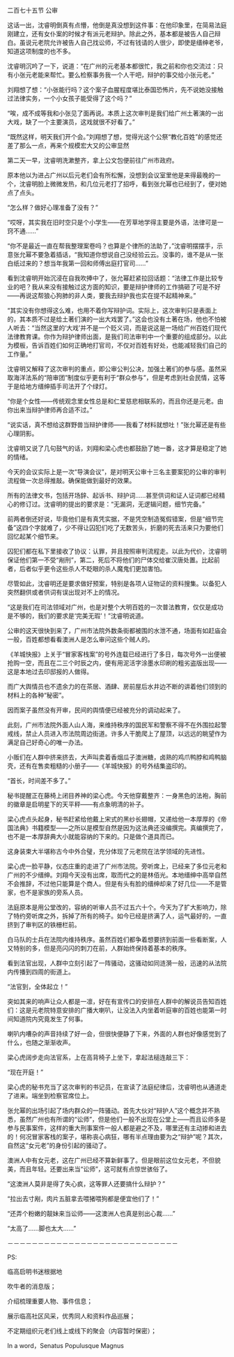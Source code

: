 

二百七十五节 公审

这话一出，沈睿明倒真有点懵，他倒是真没想到这件事：在他印象里，在简易法庭刚建立，还有女仆案的时候才有派元老辩护。除此之外，基本都是被告人自己辩白。虽说元老院允许被告人自己找讼师，不过有钱请的人很少，即使是缙绅老爷，知道这项制度的也不多。

沈睿明沉吟了一下，说道：“在广州的元老基本都很忙，我之前和你也交流过：只有小张元老能来帮忙。要么检察事务我一个人干吧，辩护的事交给小张元老。”

刘翔想了想：“小张能行吗？这个案子血腥程度堪比泰国恐怖片，先不说她没接触过法律实务，一个小女孩子能受得了这个吗？”

“唉，成不成等我和小张见了面再说。本质上这次审判是我们给广州土著演的一出大戏，缺了一个主要演员，这戏就很不好看了。”

“既然这样，明天我们开个会。”刘翔想了想，觉得光这个公祭“教化百姓”的感觉还差了那么一点，再来个规模宏大又的公审显然

第二天一早，沈睿明洗漱整齐，拿上公文包便前往广州市政府。

原本他以为进占广州以后元老们会有所松懈，没想到会议室里他是来得最晚的一个，沈睿明脸上微微发热，和几位元老打了招呼，看到张允幂也已经到了，便对她点了点头。

“怎么样？做好心理准备了没有？”

“哎呀，其实我在旧时空只是个小学生――在芳草地学得主要是外语，法律可是一窍不通……”

“你不是最近一直在帮我整理案卷吗？也算是个律所的法助了，”沈睿明摆摆手，示意张允幂不要急着插话，“我知道你想说自己没经验云云。没事的，谁不是从一张白纸过来的？想当年我第一回和师傅出庭打官司……”

看到沈睿明开始沉浸在自我吹捧中了，张允幂赶紧拉回话题：“法律工作是比较专业的吧？我从来没有接触过这方面的知识，要是辩护律师的工作搞砸了可是不好――再说这帮狼心狗肺的非人类，要我去辩护我也实在提不起精神来。”

“其实没有你想得这么难，也用不着你写辩护词。实际上，这次审判只是表面上的，其本质不过是给土著们演的一出大戏罢了。”这会也没有土著在场，他也不怕被人听去：“当然这里的‘大戏’并不是一个贬义词，而是说这是一场给广州百姓们现代法律教育课。你作为辩护律师出面，是我们司法审判中一个重要的组成部分。以此为模板，告诉百姓们如何正确地打官司，不仅对百姓有好处，也能减轻我们自己的工作量。”

沈睿明又解释了这次审判的重点，即公审公判公决，加强土著们的参与感。虽然采取海洋法系的“陪审团”制度似乎更有利于“群众参与”，但是考虑到社会民情，这等于是给地方缙绅插手司法开了个绿灯。

“你是个女性――传统观念里女性总是和仁爱慈悲相联系的，而且你还是元老。由你出来当辩护律师再合适不过。”

“说实话，真不想给这群野兽当辩护律师――我看了材料就想吐！”张允幂还是有些心理阴影。

沈睿明又说了几句鼓气的话，刘翔和梁心虎也都鼓励了她一番，这才算是稳定了她的情绪。

今天的会议实际上是一次“导演会议”，是对明天公审十三名主要案犯的公审的审判流程做一次总得推敲。确保能做到最好的效果。

所有的法律文书，包括开场辞、起诉书、辩护词……甚至供词和证人证词都已经精心的修订过。沈睿明的提出的要求是：“无漏洞，无逻辑问题，细节完备。”

前两者倒还好说，毕竟他们是有真凭实据，不是凭空制造冤假错案，但是“细节完备”这四个字就难了，少不得让囚犯们吃了无数苦头，折磨的死去活来只为要他们回忆起某个细节来。

囚犯们都在私下里接收了协议：认罪，并且按照审判流程走。以此为代价，沈睿明保证他们第一不受“剐刑”，第二，死后不将他们的尸体交给崔汉唐处置。比起前者，后者似乎更令这些杀人不眨眼的杀人魔鬼们更加害怕。

尽管如此，沈睿明还是要求做好预案，特别是各项人证物证的资料搜集。以备犯人突然翻供或者供词有误出现对不上的情况。

“这是我们在司法领域对广州，也是对整个大明百姓的一次普法教育，仅仅是成功是不够的，我们的要求是‘完美无瑕’！”沈睿明说道。

公审的这天很快到来了，广州市法院外数条街都被围的水泄不通，场面有如赶庙会一般，百姓都想看看澳洲人是怎么审问这些个贼人的。

《羊城快报》上关于“冒家客栈案”的号外连载已经进行了多日，每次号外一出便被抢购一空，而且在二三个时辰之内，便有用泥活字涂墨水印刷的粗劣盗版出现――这是本地过去印邸报的人做得。

而广大舆情员也不遗余力的在茶居、酒肆、房前屋后水井边不断的讲着他们领到的材料上的各种“秘密”。

因而案子虽然没有开审，民间的舆情便已经被充分的调动起来了。

此刻，广州市法院外面人山人海，来维持秩序的国民军和警察不得不在外围拉起警戒线，禁止人员进入市法院周边街道。许多人干脆爬上了屋顶，以远远的眺望作为满足自己好奇心的唯一办法。

小贩们在人群中挤来挤去，大声叫卖着香烟瓜子澳洲糖，卤熟的鸡爪鸭脖和鸡鸭脑壳，还有在售卖粗糙的小册子――《羊城快报》的号外结集盗印的。

“首长，时间差不多了。”

秘书提醒正在藤椅上闭目养神的梁心虎。今天他穿戴整齐：一身黑色的法袍，胸前的徽章是启明星下的天平秤――有点象明清的补子。

梁心虎点头起身，秘书赶紧给他戴上宋式的黑纱长翅帽，又递给他一本厚厚的《帝国法典》书籍模型――之所以是模型自然是因为这法典还没编撰完。真编撰完了，也不是一本厚辞典大小就能容纳的下来的。只是做个道具而已。

这身装束大半堪称古今中外合璧，充分体现了元老院在法学领域的先进性。

梁心虎一脸平静，仪态庄重的走进了广州市法院。旁听席上，已经来了多位元老和广州的不少缙绅。刘翔今天没有出席，取而代之的是林佰光。本地缙绅中高举自然不会推辞，不过他只能算是个商人。但是有头有脸的缙绅却来了好几位――不是管家，也不是家族的旁系人员。

法庭原本是用公堂改的，容纳的听审人员不过五六十个。今天为了扩大影响力，除了特约旁听席之外，拆掉了所有的椅子。如今已经是挤满了人，运气最好的，一直挤到了审判区的铁栅栏前。

白马队的士兵在法院内维持秩序。虽然百姓们都争着想要挤到前面一些看断案，人又特别的多，但是亮闪闪的刺刀在前，人群始终保持着基本的秩序。

看到法官出现，人群中立刻引起了一阵骚动，这骚动如同涟漪一般，迅速的从法院内传播到四周的街道上。

“法官到，全体起立！”

突如其来的响声让众人都是一凛，好在有宣传口的安排在人群中的解说员告知百姓们：这是元老院特意安排的广播大喇叭，让没法入内坐着听庭审的百姓也能第一时间知道院内究竟发生了何事。

喇叭内嘈杂的声音持续了好一会，但很快便静了下来，外面的人群也好像感觉到了什么，也随之渐渐收声。

梁心虎阔步走向法官系，上在高背椅子上坐下，拿起法槌连敲三下：

“现在开庭！”

梁心虎的秘书充当了这次审判的书记员，在宣读了法庭纪律后，沈睿明也从通道走了进来。端坐到检察官席位上。

张允幂的出场引起了场内群众的一阵骚动。首先大伙对“辩护人”这个概念并不熟悉，虽然广州也有所谓的“讼师”，但是他们一般不出现在公堂上――而且讼师多是参与民事案件，这样的重大刑事案件一般人都是避之不及，哪里还有主动掺和进去的！何况冒家客栈的案子，堪称丧心病狂，哪有半点理由要为之“辩护”呢？其次，自然这“女元老”的身份引起的骚动了。

澳洲人中有女元老，这在广州已经不算新鲜事了。但是眼前这位女元老，不但貌美，而且年轻。还要出来当“讼师”，这可就有点惊世骇俗了。

“这澳洲人莫非是得了失心疯，这等罪人还要搞什么辩护？”

“拉出去寸剐，肉片五脏拿去喂猪喂狗都是便宜他们了！”

“还弄个粉嫩的靓妹来当讼师――这澳洲人也真是别出心裁……”

“太高了……脚也太大……”

－－－－－－－－－－－－－－－－－－－－－－－－－－－－

PS:

临高启明书迷根据地

吹牛者的消息版；

介绍梳理重要人物、事件信息；

展示临高社区风采，优秀同人和资料作品巡展；

不定期组织元老们线上或线下的聚会（内容暂时保密）；

In a word，Senatus Populusque Magnus


